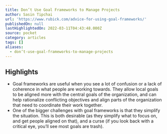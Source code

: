 ```yaml
---
title: Don’t Use Goal Frameworks to Manage Projects
author: Sasin Tipchai
url: 'https://www.rubick.com/advice-for-using-goal-frameworks/'
publishedOn: null
lastHighlightedOn: 2022-03-11T04:43:48.000Z
source: pocket
category: articles
tags: []
aliases:
  - don’t-use-goal-frameworks-to-manage-projects
---
```

## Highlights
- Goal frameworks are useful when you see a lot of confusion or a lack of coherence in what people are working towards. They allow local goals to be aligned more with the central goals of the organization, and can help rationalize conflicting objectives and align parts of the organization that need to coordinate their work together.
- One of the bigger challenges with goal frameworks is that they simplify the situation. This is both desirable (as they simplify what to focus on, and get people aligned on that), and a curse (if you look back with a critical eye, you’ll see most goals are trash).
